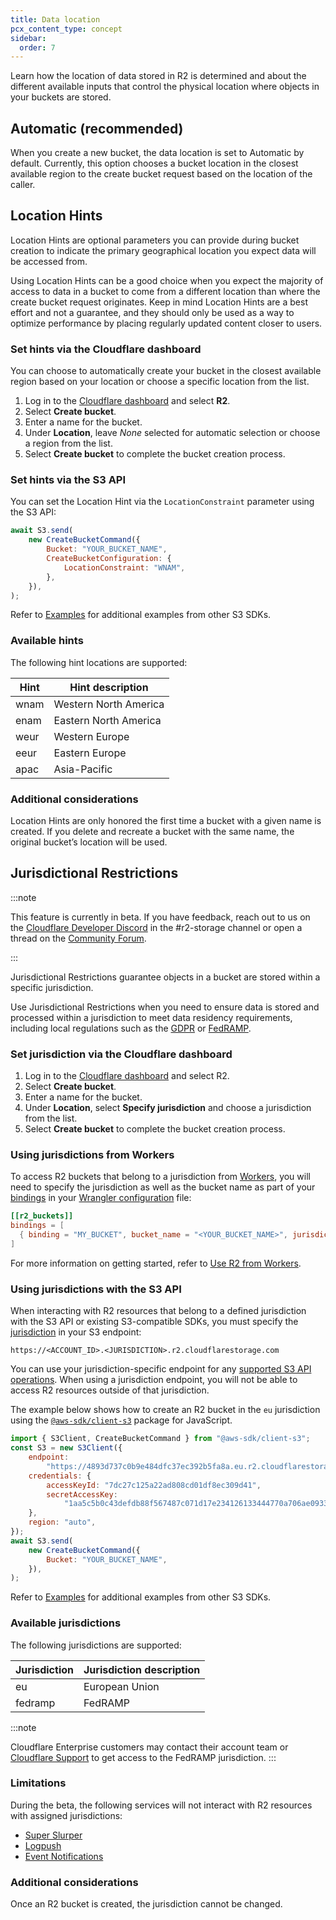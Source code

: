 ```yaml
---
title: Data location
pcx_content_type: concept
sidebar:
  order: 7
---
```


Learn how the location of data stored in R2 is determined and about the different available inputs that control the physical location where objects in your buckets are stored.

## Automatic (recommended)

When you create a new bucket, the data location is set to Automatic by default. Currently, this option chooses a bucket location in the closest available region to the create bucket request based on the location of the caller.

## Location Hints

Location Hints are optional parameters you can provide during bucket creation to indicate the primary geographical location you expect data will be accessed from.

Using Location Hints can be a good choice when you expect the majority of access to data in a bucket to come from a different location than where the create bucket request originates. Keep in mind Location Hints are a best effort and not a guarantee, and they should only be used as a way to optimize performance by placing regularly updated content closer to users.

### Set hints via the Cloudflare dashboard

You can choose to automatically create your bucket in the closest available region based on your location or choose a specific location from the list.

1. Log in to the [Cloudflare dashboard](https://dash.cloudflare.com) and select **R2**.
2. Select **Create bucket**.
3. Enter a name for the bucket.
4. Under **Location**, leave _None_ selected for automatic selection or choose a region from the list.
5. Select **Create bucket** to complete the bucket creation process.

### Set hints via the S3 API

You can set the Location Hint via the `LocationConstraint` parameter using the S3 API:

```js
await S3.send(
	new CreateBucketCommand({
		Bucket: "YOUR_BUCKET_NAME",
		CreateBucketConfiguration: {
			LocationConstraint: "WNAM",
		},
	}),
);
```

Refer to [Examples](/r2/examples/) for additional examples from other S3 SDKs.

### Available hints

The following hint locations are supported:

| Hint | Hint description      |
| ---- | --------------------- |
| wnam | Western North America |
| enam | Eastern North America |
| weur | Western Europe        |
| eeur | Eastern Europe        |
| apac | Asia-Pacific          |

### Additional considerations

Location Hints are only honored the first time a bucket with a given name is created. If you delete and recreate a bucket with the same name, the original bucket’s location will be used.

## Jurisdictional Restrictions

:::note

This feature is currently in beta. If you have feedback, reach out to us on the [Cloudflare Developer Discord](https://discord.cloudflare.com) in the #r2-storage channel or open a thread on the [Community Forum](https://community.cloudflare.com/c/developers/storage/81).

:::

Jurisdictional Restrictions guarantee objects in a bucket are stored within a specific jurisdiction.

Use Jurisdictional Restrictions when you need to ensure data is stored and processed within a jurisdiction to meet data residency requirements, including local regulations such as the [GDPR](https://gdpr-info.eu/) or [FedRAMP](https://blog.cloudflare.com/cloudflare-achieves-fedramp-authorization/).

### Set jurisdiction via the Cloudflare dashboard

1. Log in to the [Cloudflare dashboard](https://dash.cloudflare.com/) and select R2.
2. Select **Create bucket**.
3. Enter a name for the bucket.
4. Under **Location**, select **Specify jurisdiction** and choose a jurisdiction from the list.
5. Select **Create bucket** to complete the bucket creation process.

### Using jurisdictions from Workers

To access R2 buckets that belong to a jurisdiction from [Workers](/workers/), you will need to specify the jurisdiction as well as the bucket name as part of your [bindings](/r2/api/workers/workers-api-usage/#3-bind-your-bucket-to-a-worker) in your [Wrangler configuration](/workers/wrangler/configuration) file:

```toml
[[r2_buckets]]
bindings = [
  { binding = "MY_BUCKET", bucket_name = "<YOUR_BUCKET_NAME>", jurisdiction = "<JURISDICTION>" }
]
```

For more information on getting started, refer to [Use R2 from Workers](/r2/api/workers/workers-api-usage/).

### Using jurisdictions with the S3 API

When interacting with R2 resources that belong to a defined jurisdiction with the S3 API or existing S3-compatible SDKs, you must specify the [jurisdiction](#available-jurisdictions) in your S3 endpoint:

`https://<ACCOUNT_ID>.<JURISDICTION>.r2.cloudflarestorage.com`

You can use your jurisdiction-specific endpoint for any [supported S3 API operations](/r2/api/s3/api/). When using a jurisdiction endpoint, you will not be able to access R2 resources outside of that jurisdiction.

The example below shows how to create an R2 bucket in the `eu` jurisdiction using the [`@aws-sdk/client-s3`](https://www.npmjs.com/package/@aws-sdk/client-s3) package for JavaScript.

```js
import { S3Client, CreateBucketCommand } from "@aws-sdk/client-s3";
const S3 = new S3Client({
	endpoint:
		"https://4893d737c0b9e484dfc37ec392b5fa8a.eu.r2.cloudflarestorage.com",
	credentials: {
		accessKeyId: "7dc27c125a22ad808cd01df8ec309d41",
		secretAccessKey:
			"1aa5c5b0c43defdb88f567487c071d17e234126133444770a706ae09336c57a4",
	},
	region: "auto",
});
await S3.send(
	new CreateBucketCommand({
		Bucket: "YOUR_BUCKET_NAME",
	}),
);
```

Refer to [Examples](/r2/examples/) for additional examples from other S3 SDKs.

### Available jurisdictions

The following jurisdictions are supported:

| Jurisdiction | Jurisdiction description |
| ------------ | ------------------------ |
| eu           | European Union           |
| fedramp      | FedRAMP                  |

:::note

Cloudflare Enterprise customers may contact their account team or [Cloudflare Support](/support/contacting-cloudflare-support/) to get access to the FedRAMP jurisdiction.
:::

### Limitations

During the beta, the following services will not interact with R2 resources with assigned jurisdictions:

- [Super Slurper](/r2/data-migration/)
- [Logpush](/logs/get-started/enable-destinations/r2/)
- [Event Notifications](/r2/buckets/event-notifications/)

### Additional considerations

Once an R2 bucket is created, the jurisdiction cannot be changed.
